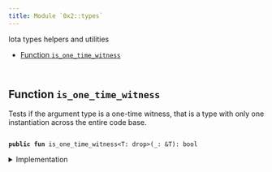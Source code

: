 ```yaml
---
title: Module `0x2::types`
---
```


<Link id="0x2_types"/>
Iota types helpers and utilities


-  [Function `is_one_time_witness`](#0x2_types_is_one_time_witness)


<pre><code>
</code></pre>



<Link id="0x2_types_is_one_time_witness"></Link>

## Function `is_one_time_witness`

Tests if the argument type is a one-time witness, that is a type with only one instantiation
across the entire code base.


<pre><code>
<b>public</b> <b>fun</b> <Link to="../iota-framework/types#0x2_types_is_one_time_witness">is_one_time_witness</Link>&lt;T: drop&gt;(_: &T): bool
</code></pre>



<details>
<summary>Implementation</summary>


<pre><code>
<b>public</b> <b>native</b> <b>fun</b> <Link to="../iota-framework/types#0x2_types_is_one_time_witness">is_one_time_witness</Link>&lt;T: drop&gt;(_: &T): bool;
</code></pre>



</details>
